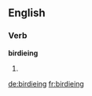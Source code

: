 ==English==

===Verb===
'''birdieing'''

# {{present participle of|[[birdie]]}}

[[de:birdieing]]
[[fr:birdieing]]